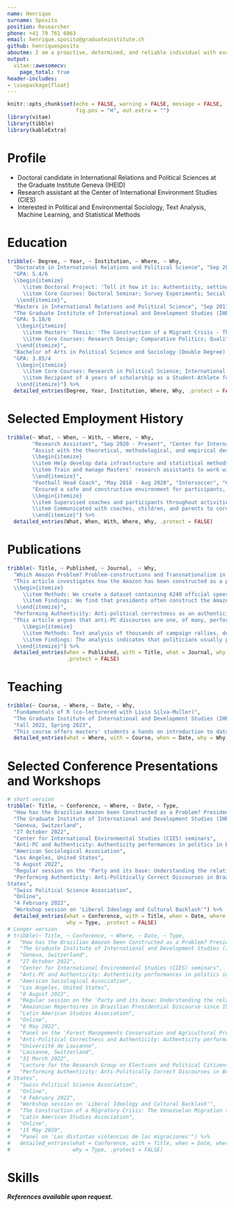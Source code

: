 ```yaml
---
name: Henrique
surname: Sposito
position: Researcher
phone: +41 79 761 6863
email: henrique.sposito@graduateinstitute.ch
github: henriquesposito
aboutme: I am a proactive, determined, and reliable individual with excellent teamwork skills. I hold a Brazilian and Italian nationality and a Swiss B permit. During my free time, I restore vintage bicycles.
output: 
  vitae::awesomecv:
    page_total: true
header-includes:
- \usepackage{float}
---
```


```r
knitr::opts_chunk$set(echo = FALSE, warning = FALSE, message = FALSE,
                      fig.pos = "H", out.extra = "")
library(vitae)
library(tibble)
library(kableExtra)
```

# Profile

 * Doctoral candidate in International Relations and Political Sciences at the Graduate Institute Geneva (IHEID)
 * Research assistant at the Center of International Environment Studies (CIES)
 * Interested in Political and Environmental Sociology, Text Analysis, Machine Learning, and Statistical Methods

# Education

```r
tribble(~ Degree, ~ Year, ~ Institution, ~ Where, ~ Why,
  "Doctorate in International Relations and Political Science", "Sep 2019 - Sep 2023 (expected)", "The Graduate Institute of International and Development Studies (IHEID)", "Geneva, Switzerland",
  "GPA: 5.4/6
  \\begin{itemize}
     \\item Doctoral Project: 'Tell it how it is: Authenticity, setting, and urgency in political discourses' (Supervised by Dr. James Hollway and Dr. Yanina Welp)
     \\item Core Courses: Doctoral Seminar; Survey Experiments; Social Networks; Statistics; Identity and Violence
   \\end{itemize}",
  "Masters in International Relations and Political Science", "Sep 2017 - Aug 2019",
  "The Graduate Institute of International and Development Studies (IHEID)", "Geneva, Switzerland",
  "GPA: 5.18/6
   \\begin{itemize}
     \\item Masters' Thesis: 'The Construction of a Migrant Crisis - The Venezuelan Migration to Brazil' (Supervised by Dr. Melanie Kolbe and Dr. Graziella Moraes Silva; Grade: 5.25)
     \\item Core Courses: Research Design; Comparative Politics; Qualitative Methods; International Political Economy, Foreign Policy Analysis
   \\end{itemize}",
  "Bachelor of Arts in Political Science and Sociology (Double Degree) with a minor in Economics", "Jan 2013 - Jun 2017", "University of Alabama at Birmingham", "Birmingham, United States",
  "GPA: 3.85/4
   \\begin{itemize}
     \\item Core Courses: Research in Political Science; International Sociology; Behavioral Economics; Social Statistics; Mind, Self and Society; Human Rights
     \\item Recipient of 4 years of scholarship as a Student-Athlete for Soccer in a NCAA Division 1 University
   \\end{itemize}") %>% 
  detailed_entries(Degree, Year, Institution, Where, Why, .protect = FALSE)
```

# Selected Employment History

```r
tribble(~ What, ~ When, ~ With, ~ Where, ~ Why,
        "Research Assistant", "Sep 2020 - Present", "Center for International Environmental Studies (CIES)", "Geneva, Switzerland",
        "Assist with the theoretical, methodological, and empirical developments in data and analysis for across various domains of global governance in the project called 'Power and Networks and the Rate of Change in Institutional Complexes' (PANARCHIC), funded by the Swiss National Science Foundation (SNSF)
        \\begin{itemize}
        \\item Help develop data infrastructure and statistical methods in R, offered as an emsemble of R packages, for the gathering, consolidation, and analysis of global governance data.
        \\item Train and manage Masters' research assistants to work with data colletion, R programming and package development, GitHub branching, and other theoretical and practical issues related to the project.
        \\end{itemize}",
        "Football Head Coach", "May 2018 - Aug 2020", "Intersoccer", "Geneva, Switzerland",
        "Ensured a safe and constructive environment for participants, coaches, and parents while promoting the benefits of sports
        \\begin{itemize}
        \\item Supervised coaches and participants throughout activities to ensure their safety.
        \\item Communicated with coaches, children, and parents to cordinate and solve logistical issues related to transportation, venue organization, and delivery of supplies, as well as any medical emergencies and other unexpected events that arose.
        \\end{itemize}") %>% 
  detailed_entries(What, When, With, Where, Why, .protect = FALSE)
```

# Publications

```r
tribble(~ Title, ~ Published, ~ Journal,  ~ Why, 
  "Which Amazon Problem? Problem-constructions and Transnationalism in Brazilian Presidential Discourse since 1985 (with Livio Silva-Muller)", "Published online on 14 Jun 2023", "Environmental Politics",
  "This article investigates how the Amazon has been constructed as a problem in Brazilian presidential speeches since 1985. We develop a framework that accounts for how important transnational actors, as presidents, construct policy objects as particular problems depending on where and when they participate in politics
  \\begin{itemize}
     \\item Methods: We create a dataset containing 6240 official speeches by all Brazilian presidents since 1985. We train a supervised machine learning algorithim to classify how Amazon related sections within speeches construct the Amazon as a problem.
     \\item Findings: We find that presidents often construct the Amazon as an environmental problem when speaking far away from the region, whereas they usually construct it as problems of economic integration or social development when in the Amazon.
   \\end{itemize}",
  "Performing Authenticity: Anti-political correctness as an authenticity performance in Brazil and the United States", "Under Review", "Political Behavior",
  "This article argues that anti-PC discourses are one, of many, performances of authenticity in politics. A framework for identifying several discursive performances of authenticity in politics that focuses on displays (what), projections (who, when, and where), and mechanisms (how) is developed
     \\begin{itemize} 
     \\item Methods: Text analysis of thousands of campaign rallies, debates, interviews, and official speeches gathered for presidents and presidential candidates in Brazil and the United States since the 1980s.
     \\item Findings: The analysis indicates that politicians usually perform different authenticities most when they are candidates or after having left office. As well, politicians often adapt to perform what audiences 'want to hear'.
   \\end{itemize}") %>% 
  detailed_entries(when = Published, with = Title, what = Journal, why = Why,
                   .protect = FALSE)
```

# Teaching

```r
tribble(~ Course, ~ Where, ~ Date, ~ Why, 
  "Fundamentals of R (co-lecturered with Livio Silva-Muller)",
  "The Graduate Institute of International and Development Studies (IHEID)",
  "Fall 2022, Spring 2023",
  "This course offers masters' students a hands on introduction to data science using the R programming language and software. We teach students how to import, transform, analyze, and visualize various types of data in R. To help students think through data, we show practical applications of R for the analysis of environment, finance, and conflict data.") %>% 
  detailed_entries(what = Where, with = Course, when = Date, why = Why, .protect = FALSE)
```

# Selected Conference Presentations and Workshops

```r
# short version
tribble(~ Title, ~ Conference, ~ Where, ~ Date, ~ Type, 
  "How has the Brazilian Amazon been Constructed as a Problem? Presidential Speeches and Transnational Politics since 1985",
  "The Graduate Institute of International and Development Studies (IHEID)",
  "Geneva, Switzerland",
  "27 October 2022",
  "Center for International Environmental Studies (CIES) seminars",
  "Anti-PC and Authenticity: Authenticity performances in politics in Brazil and the United States",
  "American Sociological Association",
  "Los Angeles, United States",
  "6 August 2022",
  "Regular session on the 'Party and its base: Understanding the relationship between political professionals and their audiences'",
  "Performing Authenticity: Anti-Politically Correct Discourses in Brazil and the United
States",
  "Swiss Political Science Association",
  "Online",
  "4 February 2022",
  "Workshop session on 'Liberal Ideology and Cultural Backlash'") %>% 
  detailed_entries(what = Conference, with = Title, when = Date, where = Where, 
                   why = Type, .protect = FALSE)
# Longer version
# tribble(~ Title, ~ Conference, ~ Where, ~ Date, ~ Type, 
#   "How has the Brazilian Amazon been Constructed as a Problem? Presidential Speeches and Transnational Politics since 1985",
#   "The Graduate Institute of International and Development Studies (IHEID)",
#   "Geneva, Switzerland",
#   "27 October 2022",
#   "Center for International Environmental Studies (CIES) seminars",
#   "Anti-PC and Authenticity: Authenticity performances in politics in Brazil and the United States",
#   "American Sociological Association",
#   "Los Angeles, United States",
#   "6 August 2022",
#   "Regular session on the 'Party and its base: Understanding the relationship between political professionals and their audiences'",
#   "Amazonian Repertoires in Brazilian Presidential Discourse since 1985",
#   "Latin American Studies Association",
#   "Online",
#   "6 May 2022",
#   "Panel on the 'Forest Managements Conservation and Agricultural Production'",
#   "Anti-Political Correctness and Authenticity: Authenticity performances in politics in Brazil and the United States",
#   "Université de Lausanne",
#   "Lausanne, Switzerland",
#   "31 March 2022",
#   "Lecture for the Research Group on Elections and Political Citizenship (GREC)",
#   "Performing Authenticity: Anti-Politically Correct Discourses in Brazil and the United
# States",
#   "Swiss Political Science Association",
#   "Online",
#   "4 February 2022",
#   "Workshop session on 'Liberal Ideology and Cultural Backlash'",
#   "The Construction of a Migratory Crisis: The Venezuelan Migration to Brazil",
#   "Latin American Studies Association",
#   "Online",
#   "15 May 2020",
#   "Panel on 'Las distintas violencias de las migraciones'") %>% 
#   detailed_entries(what = Conference, with = Title, when = Date, where = Where, 
#                    why = Type, .protect = FALSE)
```

# Skills

```{=latex}
\begin{table}[tbh]
\centering
\begin{tabular}{cccll}
\textbf{Languages} & \textbf{Programming languages} & \textbf{Markup languages} & \textit{} & \textit{} \\
\multicolumn{1}{l}{}   & \multicolumn{1}{l}{}  & \multicolumn{1}{l}{} &  &  \\
Portuguese (Native)    & R (Advanced)          & Markdown (Advanced) &  &  \\
English (Fluent)       & Python (Intermediate) & LaTeX (Intermediate) &  &  \\
French (Proficient)    & C (Intermidiate)      & HTML (Intermediate)  &  &  \\
Spanish (Intermediate) & Bash (Basic)          & CSS (Intermidiate)   &  &  \\
Italian (Intermediate) & Java (Basic)          &.                     &  &  \\
                       &                       &                      &  & 
\end{tabular}
\end{table}
```

***References available upon request.***
